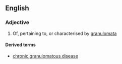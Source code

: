 ==English==

===Adjective===
{{en-adj}}

# Of, pertaining to, or characterised by [[granuloma]]ta

====Derived terms====
*[[chronic granulomatous disease]]